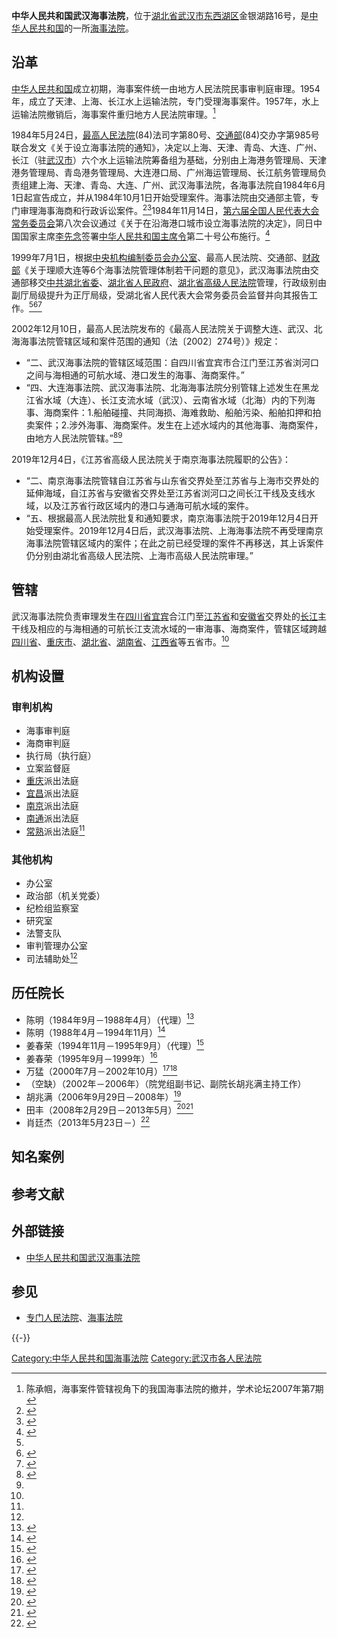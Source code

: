 {{Infobox PRCG
|机构名称=中华人民共和国武汉海事法院
|标志1=National Emblem of the People's Republic of China.svg
|职位1=院长
|人员1=肖廷杰
|衔级1=？级高级法官
|上诉法院=[[湖北省高级人民法院|湖北省高级人民法院]]
|业务上级=[[湖北省高级人民法院|湖北省高级人民法院]]
|组织上级=[[湖北省人民代表大会|湖北省人民代表大会]]<br />[[湖北省人民代表大会常务委员会|湖北省人民代表大会常务委员会]]
|中共上级=[[中国共产党湖北省委员会|中国共产党湖北省委员会]]
|中共本级=中国共产党武汉海事法院党组
|机构类型=[[专门人民法院|专门人民法院]]
|行政级别=正地厅级
|授权法源=[[中华人民共和国宪法|中华人民共和国宪法]]
|组织法规=[[中华人民共和国人民法院组织法|中华人民共和国人民法院组织法]]
|地址1=[[湖北省|湖北省]][[武汉市|武汉市]][[东西湖区|东西湖区]]金银湖路16号
|官网=[http://whhsfy.hbfy.gov.cn/ whhsfy.hbfy.gov.cn]
|成立时间=1984年6月1日
|时期1=
|机构1=
|时期2=
|机构2=
|时期3=
|机构3=
}}

'''中华人民共和国武汉海事法院'''，位于[[湖北省|湖北省]][[武汉市|武汉市]][[东西湖区|东西湖区]]金银湖路16号，是[[中华人民共和国|中华人民共和国]]的一所[[海事法院|海事法院]]。

== 沿革 ==
[[中华人民共和国|中华人民共和国]]成立初期，海事案件统一由地方人民法院民事审判庭审理。1954年，成立了天津、上海、长江水上运输法院，专门受理海事案件。1957年，水上运输法院撤销后，海事案件重归地方人民法院审理。<ref name=chen>陈承帼，海事案件管辖视角下的我国海事法院的撤并，学术论坛2007年第7期</ref>

1984年5月24日，[[中华人民共和国最高人民法院|最高人民法院]](84)法司字第80号、[[中华人民共和国交通部|交通部]](84)交办字第985号联合发文《关于设立海事法院的通知》，决定以上海、天津、青岛、大连、广州、长江（驻[[武汉市|武汉市]]）六个水上运输法院筹备组为基础，分别由上海港务管理局、天津港务管理局、青岛港务管理局、大连港口局、广州海运管理局、长江航务管理局负责组建上海、天津、青岛、大连、广州、武汉海事法院，各海事法院自1984年6月1日起宣告成立，并从1984年10月1日开始受理案件。海事法院由交通部主管，专门审理海事海商和行政诉讼案件。<ref name="xhw">{{Cite web |url=http://www.tj.xinhuanet.com/news/2004-05/26/content_2194422.htm |title=天津海事法院简介，新华网，2004-05-26 |accessdate=2015-04-03 |archive-date=2008-06-20 |archive-url=https://web.archive.org/web/20080620083520/http://www.tj.xinhuanet.com/news/2004-05/26/content_2194422.htm |dead-url=no }}</ref><ref>{{Cite web |url=http://china.findlaw.cn/hshs/hsfl/841457.html |title=交通部关于设立海事法院的通知，找法网，2012-02-20 |accessdate=2015-04-03 |archive-date=2014-09-02 |archive-url=https://web.archive.org/web/20140902190836/http://china.findlaw.cn/hshs/hsfl/841457.html |dead-url=no }}</ref>1984年11月14日，[[第六届全国人民代表大会常务委员会|第六届全国人民代表大会常务委员会]]第八次会议通过《关于在沿海港口城市设立海事法院的决定》，同日中国国家主席[[李先念|李先念]]签署[[中华人民共和国主席令|中华人民共和国主席令]]第二十号公布施行。<ref>{{Cite web |url=http://www.china.com.cn/law/flfg/txt/2006-08/08/content_7064108.htm |title=全国人大常委会关于在沿海港口城市设立海事法院的决定，中国网，2006-08-08 |accessdate=2015-04-03 |archive-date=2020-03-30 |archive-url=https://web.archive.org/web/20200330142039/http://www.china.com.cn/law/flfg/txt/2006-08/08/content_7064108.htm |dead-url=no }}</ref>

1999年7月1日，根据[[中央机构编制委员会办公室|中央机构编制委员会办公室]]、最高人民法院、交通部、[[中华人民共和国财政部|财政部]]《关于理顺大连等6个海事法院管理体制若干问题的意见》，武汉海事法院由交通部移交[[中共湖北省委|中共湖北省委]]、[[湖北省人民政府|湖北省人民政府]]、[[湖北省高级人民法院|湖北省高级人民法院]]管理，行政级别由副厅局级提升为正厅局级，受湖北省人民代表大会常务委员会监督并向其报告工作。<ref name="xhw" /><ref>{{Cite web |url=http://tjfy.chinacourt.org/public/detail.php?id=15 |title=天津海事法院院长李柏华访谈录，天津法院网，2004-12-24 |accessdate=2015-04-03 |archive-date=2015-04-08 |archive-url=https://web.archive.org/web/20150408045423/http://tjfy.chinacourt.org/public/detail.php?id=15 |dead-url=no }}</ref><ref name=jianjie>{{Cite web |url=http://whhsfy.hbfy.gov.cn/DocManage/ViewDoc?docId=262a8d48-27ac-42f0-b991-baa219f80a24 |title=法院简介，中华人民共和国武汉海事法院，2013-10-11 |accessdate=2015-04-03 |archive-date=2019-05-02 |archive-url=https://web.archive.org/web/20190502122351/http://whhsfy.hbfy.gov.cn/DocManage/ViewDoc?docId=262a8d48-27ac-42f0-b991-baa219f80a24 |dead-url=no }}</ref>

2002年12月10日，最高人民法院发布的《最高人民法院关于调整大连、武汉、北海海事法院管辖区域和案件范围的通知（法〔2002〕274号）》规定：
*“二、武汉海事法院的管辖区域范围：自四川省宜宾市合江门至江苏省浏河口之间与海相通的可航水域、港口发生的海事、海商案件。”
*“四、大连海事法院、武汉海事法院、北海海事法院分别管辖上述发生在黑龙江省水域（大连）、长江支流水域（武汉）、云南省水域（北海）内的下列海事、海商案件：1.船舶碰撞、共同海损、海难救助、船舶污染、船舶扣押和拍卖案件；2.涉外海事、海商案件。发生在上述水域内的其他海事、海商案件，由地方人民法院管辖。”<ref>{{Cite web |url=http://www.chinalaw.gov.cn/article/fgkd/xfg/cfjs/200303/20030300055631.shtml |title=最高人民法院关于调整大连、武汉、北海海事法院管辖区域和案件范围的通知，国务院法制办公室，2003-03-11 |accessdate=2015-04-03 |archive-date=2015-04-08 |archive-url=https://web.archive.org/web/20150408121332/http://www.chinalaw.gov.cn/article/fgkd/xfg/cfjs/200303/20030300055631.shtml |dead-url=no }}</ref><ref name=chen/>

2019年12月4日，《江苏省高级人民法院关于南京海事法院履职的公告》：
*“二、南京海事法院管辖自江苏省与山东省交界处至江苏省与上海市交界处的延伸海域，自江苏省与安徽省交界处至江苏省浏河口之间长江干线及支线水域，以及江苏省行政区域内的港口与通海可航水域的案件。
*“五、根据最高人民法院批复和通知要求，南京海事法院于2019年12月4日开始受理案件。2019年12月4日后，武汉海事法院、上海海事法院不再受理南京海事法院管辖区域内的案件；在此之前已经受理的案件不再移送，其上诉案件仍分别由湖北省高级人民法院、上海市高级人民法院审理。”

==管辖==
武汉海事法院负责审理发生在[[四川省|四川省]][[宜宾|宜宾]]合江门至[[江苏省|江苏省]]和[[安徽省|安徽省]]交界处的[[长江|长江]]主干线及相应的与海相通的可航长江支流水域的一审海事、海商案件，管辖区域跨越[[四川省|四川省]]、[[重庆市|重庆市]]、[[湖北省|湖北省]]、[[湖南省|湖南省]]、[[江西省|江西省]]等五省市。<ref name=jianjie/>

==机构设置==
===审判机构===
*海事审判庭
*海商审判庭
*执行局（执行庭）
*立案监督庭
*[[重庆|重庆]]派出法庭
*[[宜昌|宜昌]]派出法庭
*[[南京|南京]]派出法庭
*[[南通|南通]]派出法庭
*[[常熟|常熟]]派出法庭<ref name=jianjie/>

===其他机构===
*办公室
*政治部（机关党委）
*纪检组监察室
*研究室
*法警支队
*审判管理办公室
*司法辅助处<ref name=jianjie/>

==历任院长==
*陈明（1984年9月－1988年4月）（代理）<ref>{{Cite web |url=http://www.whrd.gov.cn/dhz493/5280.shtml |title=武汉市第七届人民代表大会第二次会议闭会期间常务委员会会议，武汉人大，2012-12-17 |accessdate=2015-04-03 |archive-date=2015-04-09 |archive-url=https://web.archive.org/web/20150409113100/http://www.whrd.gov.cn/dhz493/5280.shtml |dead-url=no }}</ref>
*陈明（1988年4月－1994年11月）<ref>{{Cite web |url=http://www.whrd.gov.cn/dhz493/5266.shtml |title=武汉市第八届人民代表大会第一次会议闭会期间常务委员会会议，武汉人大，2012-12-17 |accessdate=2015-04-03 |archive-date=2015-04-09 |archive-url=https://web.archive.org/web/20150409151143/http://www.whrd.gov.cn/dhz493/5266.shtml |dead-url=no }}</ref>
*姜春荣（1994年11月－1995年9月）（代理）<ref>{{Cite web |url=http://www.whrd.gov.cn/dhz493/5246.shtml |title=武汉市第九届人民代表大会第二次会议闭会期间常务委员会会议，武汉人大，2012-12-17 |accessdate=2015-04-03 |archive-date=2015-04-09 |archive-url=https://web.archive.org/web/20150409154001/http://www.whrd.gov.cn/dhz493/5246.shtml |dead-url=no }}</ref>
*姜春荣（1995年9月－1999年）<ref>{{Cite web |url=http://www.whrd.gov.cn/dhz493/5243.shtml |title=武汉市第九届人民代表大会第三次会议闭会期间常务委员会会议，武汉人大，2012-12-17 |accessdate=2015-04-03 |archive-date=2015-04-09 |archive-url=https://web.archive.org/web/20150409154243/http://www.whrd.gov.cn/dhz493/5243.shtml |dead-url=yes }}</ref>
*万猛（2000年7月－2002年10月）<ref>{{Cite web |url=http://www.cctv.com/news/china/20011014/97.html |title=第十二届“中国十大杰出青年”30名候选人确定，CCTV，2001-10-14 |accessdate=2015-04-03 |archive-date=2019-05-02 |archive-url=https://web.archive.org/web/20190502122535/http://www.cctv.com/news/china/20011014/97.html |dead-url=no }}</ref><ref>{{Cite web |url=http://view.inews.qq.com/a/20141226A0018X00 |title=万猛：致力于培养懂国际法与外国法律的人，民主与法制时报，2014-12-26 |accessdate=2015-04-03 |archive-date=2015-04-07 |archive-url=https://web.archive.org/web/20150407221221/http://view.inews.qq.com/a/20141226A0018X00 |dead-url=no }}</ref>
*（空缺）（2002年－2006年）（院党组副书记、副院长胡兆满主持工作）
*胡兆满（2006年9月29日－2008年）<ref>{{Cite web |url=http://politics.people.com.cn/GB/41223/4880745.html |title=湖北省人大常委会任免名单，人民网，2006-09-30 |accessdate=2015-04-03 |archive-date=2016-03-04 |archive-url=https://web.archive.org/web/20160304075202/http://politics.people.com.cn/GB/41223/4880745.html |dead-url=no }}</ref>
*田丰（2008年2月29日－2013年5月）<ref>{{Cite web |url=http://www.xinhuanet.com/chinanews/2008-03/01/content_12583886.htm |title=鄂人大常委会任命新一届省府组成部门负责人，新华网，2008-03-01 |accessdate=2015-04-03 |archive-date=2015-04-08 |archive-url=https://web.archive.org/web/20150408015558/http://www.xinhuanet.com/chinanews/2008-03/01/content_12583886.htm |dead-url=no }}</ref><ref>{{Cite web |url=http://whhsfy.hbfy.gov.cn/DocManage/ViewDoc?docId=71c514b1-b02c-4a04-bfa2-60e5e3913d94 |title=肖廷杰同志任武汉海事法院党组书记、院长，中华人民共和国武汉海事法院，2013-10-14 |accessdate=2015-04-03 |archive-date=2016-03-04 |archive-url=https://web.archive.org/web/20160304123017/http://whhsfy.hbfy.gov.cn/DocManage/ViewDoc?docId=71c514b1-b02c-4a04-bfa2-60e5e3913d94 |dead-url=no }}</ref>
*肖廷杰（2013年5月23日－）<ref>{{Cite web |url=http://www.npc.gov.cn/npc/xinwen/dfrd/hubei/2013-05/24/content_1795970.htm |title=湖北省人民代表大会常务委员会任免名单，中国人大网，2013-05-24 |access-date=2015-04-03 |archive-url=https://web.archive.org/web/20150407124438/http://www.npc.gov.cn/npc/xinwen/dfrd/hubei/2013-05/24/content_1795970.htm |archive-date=2015-04-07 |dead-url=yes }}</ref>

==知名案例==


== 参考文献 ==
{{Reflist|2}}

== 外部链接 ==
*[http://whhsfy.hbfy.gov.cn/ 中华人民共和国武汉海事法院]{{Wayback|url=http://whhsfy.hbfy.gov.cn/ |date=20190719042457 }}

== 参见 ==
* [[专门人民法院|专门人民法院]]、[[海事法院|海事法院]]

{{-}}
{{中华人民共和国法院|专}}
{{中国水域管治力量}}

[[Category:中华人民共和国海事法院|Category:中华人民共和国海事法院]]
[[Category:武汉市各人民法院|Category:武汉市各人民法院]]